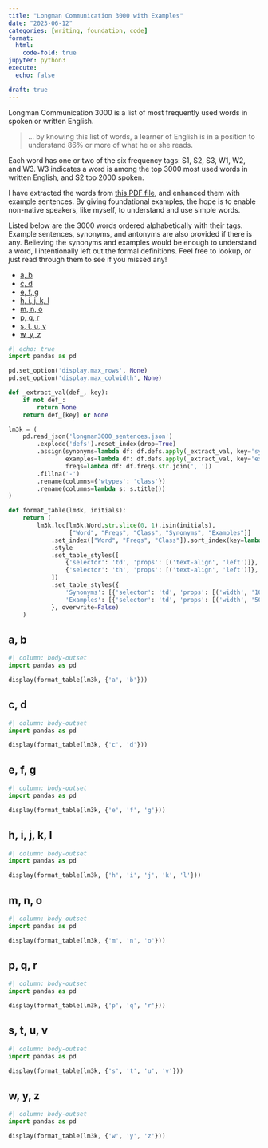 ```yaml
---
title: "Longman Communication 3000 with Examples"
date: "2023-06-12"
categories: [writing, foundation, code]
format:
  html:
    code-fold: true
jupyter: python3
execute:
  echo: false

draft: true
---
```


Longman Communication 3000 is a list of most frequently used words in spoken or written English.

> ... by knowing this list of words, a learner of English is in a position to understand
86% or more of what he or she reads.

Each word has one or two of the six frequency tags: S1, S2, S3, W1, W2, and W3. W3 indicates a word
is among the top 3000 most used words in written English, and S2 top 2000 spoken.

I have extracted the words from [this PDF file](longman3000.pdf), and enhanced them with example
sentences. By giving foundational examples, the hope is to enable non-native speakers, like myself,
to understand and use simple words.

Listed below are the 3000 words ordered alphabetically with their tags. Example sentences, synonyms,
and antonyms are also provided if there is any. Believing the synonyms and examples would be enough
to understand a word, I intentionally left out the formal definitions. Feel free to lookup, or just
read through them to see if you missed any!

- [a, b](#sec-ab)
- [c, d](#sec-cd)
- [e, f, g](#sec-efg)
- [h, i, j, k, l](#sec-hijkl)
- [m, n, o](#sec-mno)
- [p, q, r](#sec-pqr)
- [s, t, u, v](#sec-stuv)
- [w, y, z](#sec-wyz)


```python
#| echo: true
import pandas as pd

pd.set_option('display.max_rows', None)
pd.set_option('display.max_colwidth', None)

def _extract_val(def_, key):
    if not def_:
        return None
    return def_[key] or None

lm3k = (
    pd.read_json('longman3000_sentences.json')
        .explode('defs').reset_index(drop=True)
        .assign(synonyms=lambda df: df.defs.apply(_extract_val, key='synonyms').str.join(', '),
                examples=lambda df: df.defs.apply(_extract_val, key='example'),
                freqs=lambda df: df.freqs.str.join(', '))
        .fillna('-')
        .rename(columns={'wtypes': 'class'})
        .rename(columns=lambda s: s.title())
)

def format_table(lm3k, initials):
    return (
        lm3k.loc[lm3k.Word.str.slice(0, 1).isin(initials),
                 ["Word", "Freqs", "Class", "Synonyms", "Examples"]]
            .set_index(["Word", "Freqs", "Class"]).sort_index(key=lambda s: s.str.lower())
            .style
            .set_table_styles([
                {'selector': 'td', 'props': [('text-align', 'left')]},
                {'selector': 'th', 'props': [('text-align', 'left')]},
            ])
            .set_table_styles({
                'Synonyms': [{'selector': 'td', 'props': [('width', '100px'), ('overflow', 'hidden')]}],
                'Examples': [{'selector': 'td', 'props': [('width', '500px'), ('overflow', 'hidden')]}],
            }, overwrite=False)
    )
```


## a, b {#sec-ab}
```python
#| column: body-outset
import pandas as pd

display(format_table(lm3k, {'a', 'b'}))
```


## c, d {#sec-cd}
```python
#| column: body-outset
import pandas as pd

display(format_table(lm3k, {'c', 'd'}))
```


## e, f, g {#sec-efg}
```python
#| column: body-outset
import pandas as pd

display(format_table(lm3k, {'e', 'f', 'g'}))
```


## h, i, j, k, l {#sec-hijkl}
```python
#| column: body-outset
import pandas as pd

display(format_table(lm3k, {'h', 'i', 'j', 'k', 'l'}))
```


## m, n, o {#sec-mno}
```python
#| column: body-outset
import pandas as pd

display(format_table(lm3k, {'m', 'n', 'o'}))
```


## p, q, r {#sec-pqr}
```python
#| column: body-outset
import pandas as pd

display(format_table(lm3k, {'p', 'q', 'r'}))
```


## s, t, u, v {#sec-stuv}
```python
#| column: body-outset
import pandas as pd

display(format_table(lm3k, {'s', 't', 'u', 'v'}))
```


## w, y, z {#sec-wyz}
```python
#| column: body-outset
import pandas as pd

display(format_table(lm3k, {'w', 'y', 'z'}))
```
